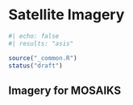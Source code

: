 # Satellite Imagery

```r
#| echo: false
#| results: "asis"

source("_common.R")
status("draft")
```

## Imagery for MOSAIKS



